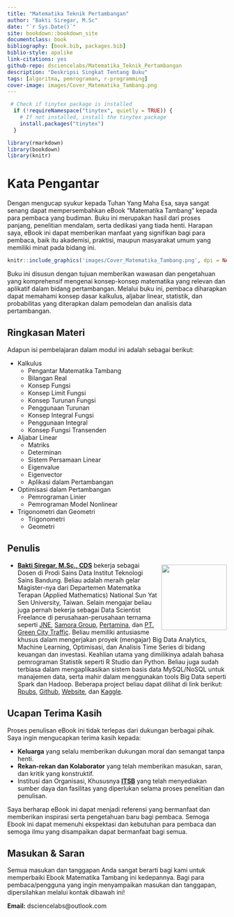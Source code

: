 --- 
title: "Matematika Teknik Pertambangan"
author: "Bakti Siregar, M.Sc"
date: "`r Sys.Date()`"
site: bookdown::bookdown_site
documentclass: book
bibliography: [book.bib, packages.bib]
biblio-style: apalike
link-citations: yes
github-repo: dsciencelabs/Matematika_Teknik_Pertambangan
description: "Deskripsi Singkat Tentang Buku"
tags: [algoritma, pemrograman, r-programming]
cover-image: images/Cover_Matematika_Tambang.png
---

```{r setup, include=FALSE}
 # Check if tinytex package is installed
  if (!requireNamespace("tinytex", quietly = TRUE)) {
    # If not installed, install the tinytex package
    install.packages("tinytex")
  }

library(rmarkdown)
library(bookdown)
library(knitr)
```

# Kata Pengantar{-}

Dengan mengucap syukur kepada Tuhan Yang Maha Esa, saya sangat senang dapat mempersembahkan eBook "Matematika Tambang" kepada para pembaca yang budiman. Buku ini merupakan hasil dari proses panjang, penelitian mendalam, serta dedikasi yang tiada henti. Harapan saya, eBook ini dapat memberikan manfaat yang signifikan bagi para pembaca, baik itu akademisi, praktisi, maupun masyarakat umum yang memiliki minat pada bidang ini.


```{r fig.align='center', echo=FALSE, include=identical(knitr:::pandoc_to(), 'html'), out.width='50%'}

knitr::include_graphics('images/Cover_Matematika_Tambang.png', dpi = NA)

```


Buku ini disusun dengan tujuan memberikan wawasan dan pengetahuan yang komprehensif mengenai konsep-konsep matematika yang relevan dan aplikatif dalam bidang pertambangan. Melalui buku ini, pembaca diharapkan dapat memahami konsep dasar kalkulus, aljabar linear, statistik, dan probabilitas yang diterapkan dalam pemodelan dan analisis data pertambangan.


## Ringkasan Materi {-}

Adapun isi pembelajaran dalam modul ini adalah sebagai berikut:

* Kalkulus
  * Pengantar Matematika Tambang 
  * Bilangan Real
  * Konsep Fungsi
  * Konsep Limit Fungsi
  * Konsep Turunan Fungsi
  * Penggunaan Turunan
  * Konsep Integral Fungsi
  * Penggunaan Integral
  * Konsep Fungsi Transenden
  
* Aljabar Linear
  * Matriks
  * Determinan
  * Sistem Persamaan Linear
  * Eigenvalue
  * Eigenvector
  * Aplikasi dalam Pertambangan

* Optimisasi dalam Pertambangan
  * Pemrograman Linier
  * Pemrograman Model Nonlinear
  
* Trigonometri dan Geometri
  * Trigonometri
  * Geometri


## Penulis {-}

<img src = "https://github.com/dsciencelabs/images/blob/master/Penulis/Bakti.jpg?raw=true" width = "150" height = "150" style = "float:right; margin-left: 10px; margin-top: 7px" />

- **[Bakti Siregar, M.Sc., CDS](https://www.linkedin.com/in/dsciencelabs/)** bekerja sebagai Dosen di Prodi Sains Data Institut Teknologi Sains Bandung. Beliau adalah meraih gelar Magister-nya dari Departemen Matematika Terapan (Applied Mathematics) National Sun Yat Sen University, Taiwan. Selain mengajar beliau juga pernah bekerja sebagai Data Scientist Freelance di perusahaan-perusahaan ternama seperti [JNE](https://www.jne.co.id/id/beranda), [Samora Group](https://www.samoragroup.co.id/home/en), [Pertamina](https://www.pertamina.com/), dan [PT. Green City Traffic](https://ecgoevmoto.com/). Beliau memiliki antusiasme khusus dalam mengerjakan proyek (mengajar) Big Data Analytics, Machine Learning, Optimisasi, dan Analisis Time Series di bidang keuangan dan investasi. Keahlian utama yang dimilikinya adalah bahasa pemrograman Statistik seperti R Studio dan Python. Beliau juga sudah terbiasa dalam mengaplikasikan sistem basis data MySQL/NoSQL untuk manajemen data, serta mahir dalam menggunakan tools Big Data seperti Spark dan Hadoop. Beberapa project beliau dapat dilihat di link berikut: [Rpubs](https://rpubs.com/dsciencelabs), [Github](https://github.com/dsciencelabs), [Website](https://dsciencelabs.github.io/web/index.html), dan [Kaggle](https://www.kaggle.com/baktisiregar/code). 


## Ucapan Terima Kasih{-}

Proses penulisan eBook ini tidak terlepas dari dukungan berbagai pihak. Saya ingin mengucapkan terima kasih kepada:

* **Keluarga** yang selalu memberikan dukungan moral dan semangat tanpa henti.
* **Rekan-rekan dan Kolaborator** yang telah memberikan masukan, saran, dan kritik yang konstruktif.
* Institusi dan Organisasi, Khususnya **[ITSB](https://itsb.ac.id/)** yang telah menyediakan sumber daya dan fasilitas yang diperlukan selama proses penelitian dan penulisan.

Saya berharap eBook ini dapat menjadi referensi yang bermanfaat dan memberikan inspirasi serta pengetahuan baru bagi pembaca. Semoga Ebook ini dapat memenuhi ekspektasi dan kebutuhan para pembaca dan semoga ilmu yang disampaikan dapat bermanfaat bagi semua.


## Masukan & Saran {-}

Semua masukan dan tanggapan Anda sangat berarti bagi kami untuk memperbaiki Ebook Matematika Tambang ini kedepannya. Bagi para pembaca/pengguna yang ingin menyampaikan masukan dan tanggapan, dipersilahkan melalui kontak dibawah ini!

**Email:** dsciencelabs@outlook.com